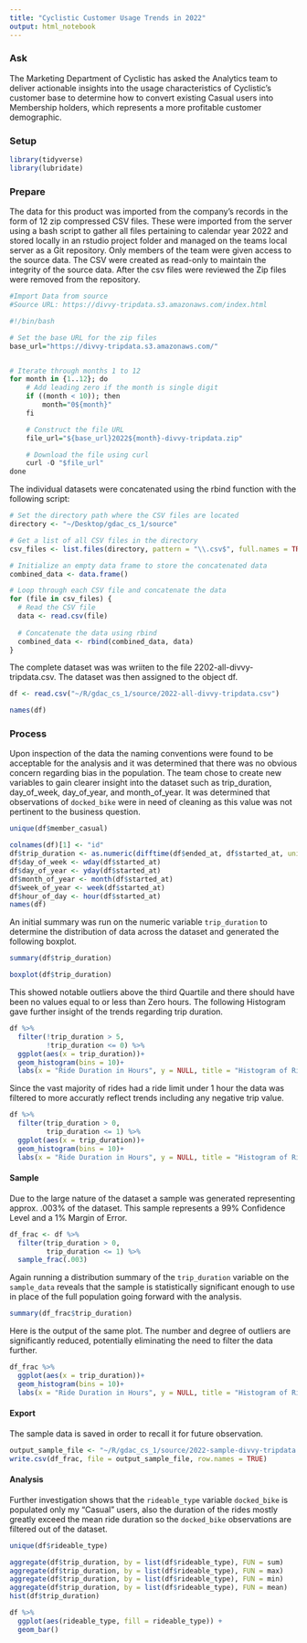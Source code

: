 ```yaml
---
title: "Cyclistic Customer Usage Trends in 2022"
output: html_notebook
---
```


### Ask

The Marketing Department of Cyclistic has asked the Analytics team to deliver actionable insights into the usage characteristics of Cyclistic's customer base to determine how to convert existing Casual users into Membership holders, which represents a more profitable customer demographic.

### Setup

```r
library(tidyverse)
library(lubridate)
```

### Prepare

The data for this product was imported from the company's records in the form of 12 zip compressed CSV files. These were imported from the server using a bash script to gather all files pertaining to calendar year 2022 and stored locally in an rstudio project folder and managed on the teams local server as a Git repository. Only members of the team were given access to the source data. The CSV were created as read-only to maintain the integrity of the source data. After the csv files were reviewed the Zip files were removed from the repository.

```r
#Import Data from source
#Source URL: https://divvy-tripdata.s3.amazonaws.com/index.html

#!/bin/bash

# Set the base URL for the zip files
base_url="https://divvy-tripdata.s3.amazonaws.com/"


# Iterate through months 1 to 12
for month in {1..12}; do
    # Add leading zero if the month is single digit
    if ((month < 10)); then
        month="0${month}"
    fi

    # Construct the file URL
    file_url="${base_url}2022${month}-divvy-tripdata.zip"

    # Download the file using curl
    curl -O "$file_url"
done
```


The individual datasets were concatenated using the rbind function with the following script:

```r
# Set the directory path where the CSV files are located
directory <- "~/Desktop/gdac_cs_1/source"

# Get a list of all CSV files in the directory
csv_files <- list.files(directory, pattern = "\\.csv$", full.names = TRUE)

# Initialize an empty data frame to store the concatenated data
combined_data <- data.frame()

# Loop through each CSV file and concatenate the data
for (file in csv_files) {
  # Read the CSV file
  data <- read.csv(file)
  
  # Concatenate the data using rbind
  combined_data <- rbind(combined_data, data)
}
```

The complete dataset was was wriiten to the file 2202-all-divvy-tripdata.csv.  The dataset was then assigned to the object df.
```r
df <- read.csv("~/R/gdac_cs_1/source/2022-all-divvy-tripdata.csv")
```

```r
names(df)
```


### Process

Upon inspection of the data the naming conventions were found to be acceptable for the analysis and it was determined that there was no obvious concern regarding bias in the population. The team chose to create new variables to gain clearer insight into the dataset such as trip_duration, day_of_week, day_of_year, and month_of_year. It was determined that observations of `docked_bike` were in need of cleaning as this value was not pertinent to the business question.

```r
unique(df$member_casual)
```

```r
colnames(df)[1] <- "id"
df$trip_duration <- as.numeric(difftime(df$ended_at, df$started_at, units = "hours"))
df$day_of_week <- wday(df$started_at)
df$day_of_year <- yday(df$started_at)
df$month_of_year <- month(df$started_at)
df$week_of_year <- week(df$started_at)
df$hour_of_day <- hour(df$started_at)
names(df)
```

An initial summary was run on the numeric variable `trip_duration` to determine the distribution of data across the dataset and generated the following boxplot.

```r
summary(df$trip_duration)
```
```r
boxplot(df$trip_duration)
```

This showed notable outliers above the third Quartile and there should have been no values equal to or less than Zero hours. The following Histogram gave further insight of the trends regarding trip duration. 

```r
df %>%
  filter(!trip_duration > 5,
         !trip_duration <= 0) %>% 
  ggplot(aes(x = trip_duration))+
  geom_histogram(bins = 10)+
  labs(x = "Ride Duration in Hours", y = NULL, title = "Histogram of Ride Duration")
```
Since the vast majority of rides had a ride limit under 1 hour the data was filtered to more accuratly reflect trends including any negative trip value.
```r
df %>%
  filter(trip_duration > 0,
         trip_duration <= 1) %>% 
  ggplot(aes(x = trip_duration))+
  geom_histogram(bins = 10)+
  labs(x = "Ride Duration in Hours", y = NULL, title = "Histogram of Ride Duration")
```


#### Sample

Due to the large nature of the dataset a sample was generated representing approx. .003% of the dataset. This sample represents a 99% Confidence Level and a 1% Margin of Error.

```r
df_frac <- df %>%
  filter(trip_duration > 0,
         trip_duration <= 1) %>%
  sample_frac(.003)
```

Again running a distribution summary of the `trip_duration` variable on the `sample_data` reveals that the sample is statistically significant enough to use in place of the full population going forward with the analysis.

```r
summary(df_frac$trip_duration)
```

Here is the output of the same plot. The number and degree of outliers are significantly reduced, potentially eliminating the need to filter the data further.

```r
df_frac %>%
  ggplot(aes(x = trip_duration))+
  geom_histogram(bins = 10)+
  labs(x = "Ride Duration in Hours", y = NULL, title = "Histogram of Ride Duration")
```

#### Export

The sample data is saved in order to recall it for future observation.
```r
output_sample_file <- "~/R/gdac_cs_1/source/2022-sample-divvy-tripdata.csv"
write.csv(df_frac, file = output_sample_file, row.names = TRUE)
```
#### Analysis

Further investigation shows that the `rideable_type` variable `docked_bike` is populated only my  "Casual" users,  also the duration of the rides mostly greatly exceed the mean ride duration so the `docked_bike` observations are filtered out of the dataset.

```r
unique(df$rideable_type)
```
```r
aggregate(df$trip_duration, by = list(df$rideable_type), FUN = sum)
aggregate(df$trip_duration, by = list(df$rideable_type), FUN = max)
aggregate(df$trip_duration, by = list(df$rideable_type), FUN = min)
aggregate(df$trip_duration, by = list(df$rideable_type), FUN = mean)
hist(df$trip_duration)
```
```r
df %>%
  ggplot(aes(rideable_type, fill = rideable_type)) +
  geom_bar()
```



